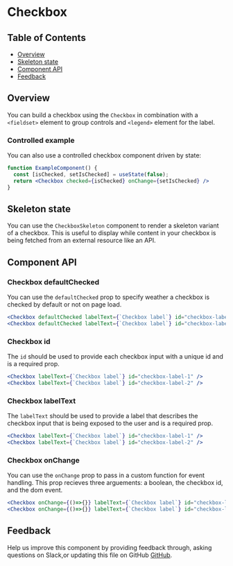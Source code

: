 
# Checkbox

## Table of Contents

- [Overview](#overview)
- [Skeleton state](#skeleton-state)
- [Component API](#component-api)
- [Feedback](#feedback)

## Overview

You can build a checkbox using the `Checkbox` in combination with a `<fieldset>` element to group controls and `<legend>` element for the label.

<Preview>
  <Story id="checkbox--checkbox" />
</Preview>

### Controlled example

You can also use a controlled checkbox component driven by state:

```jsx
function ExampleComponent() {
  const [isChecked, setIsChecked] = useState(false);
  return <Checkbox checked={isChecked} onChange={setIsChecked} />
}
```

## Skeleton state

You can use the `CheckboxSkeleton` component to render a skeleton variant of a checkbox. This is useful to display while content in your checkbox is being fetched from an external resource like an API.

<Preview>
  <Story id="checkbox--skeleton" />
</Preview>

## Component API

<Props />

### Checkbox defaultChecked

You can use the `defaultChecked` prop to specify weather a checkbox is checked by default or not on page load.  

```jsx
<Checkbox defaultChecked labelText={`Checkbox label`} id="checkbox-label-1" />
<Checkbox defaultChecked labelText={`Checkbox label`} id="checkbox-label-2" />
```

### Checkbox id

The `id` should be used to provide each checkbox input with a unique id and is a required prop.

```jsx
<Checkbox labelText={`Checkbox label`} id="checkbox-label-1" />
<Checkbox labelText={`Checkbox label`} id="checkbox-label-2" />
```

### Checkbox labelText

The `labelText` should be used to provide a label that describes the checkbox input that is being exposed to the user and is a required prop.

```jsx
<Checkbox labelText={`Checkbox label`} id="checkbox-label-1" />
<Checkbox labelText={`Checkbox label`} id="checkbox-label-2" />
```

### Checkbox onChange

You can use the `onChange` prop to pass in a custom function for event handling. This prop recieves three arguements: a boolean, the checkbox id, and the dom event.

```jsx
<Checkbox onChange={()=>{}} labelText={`Checkbox label`} id="checkbox-label-1" />
<Checkbox onChange={()=>{}} labelText={`Checkbox label`} id="checkbox-label-2" />
```

## Feedback

Help us improve this component by providing feedback through, asking questions on Slack,or updating this file on GitHub
[GitHub](https://github.com/carbon-design-system/carbon/edit/master/packages/react/src/components/Checkbox/Checkbox.mdx).